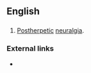 ==English==

==={{initialism-old|en}}===
{{head|en}}

# {{context|medicine|uncountable|lang=en}} [[post-|Post]][[herpetic]] [[neuralgia]].

===External links===
* {{pedialite|Postherpetic neuralgia}}